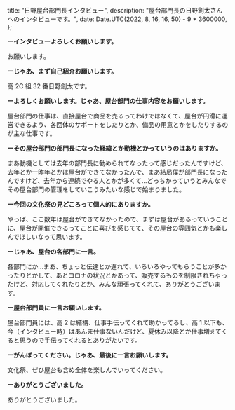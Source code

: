
  title: "日野屋台部門長インタビュー",
  description: "屋台部門長の日野創太さんへのインタビューです。",
  date: Date.UTC(2022, 8, 16, 16, 50) - 9 * 3600000,
};

**ーインタビューよろしくお願いします。**

お願いします。

**ーじゃあ、まず自己紹介お願いします。**

高 2C 組 32 番日野創太です。

**ーよろしくお願いします。じゃあ、屋台部門の仕事内容をお願いします。**

屋台部門の仕事は、直接屋台で商品を売るってわけではなくて、屋台が円滑に運営できるよう、各団体のサポートをしたりとか、備品の用意とかをしたりするのが主な仕事です。

**ーその屋台部門の部門長になった経緯とか動機とかっていうのはありますか。**

まあ動機としては去年の部門長に勧められてなったって感じだったんですけど、去年とか一昨年とかは屋台ができてなかったんで、まあ結局僕が部門長になったんですけど、去年から連続でやる人とかが多くて…どっちかっていうとみんなでその屋台部門の管理をしていこうみたいな感じで始まりました。

**ー今回の文化祭の見どころって個人的にありますか。**

やっぱ、ここ数年は屋台ができてなかったので、まずは屋台があるっていうことに、屋台が開催できるってことに喜びを感じてて、その屋台の雰囲気とかも楽しんでほしいなって思います。

**ーじゃあ、屋台の各部門に一言。**

各部門にか…まあ、ちょっと伝達とか遅れて、いろいろやってもらうことが多かったりとかして、あとコロナの状況とかあって、販売するものを制限されちゃったけど、対応してくれたりとか、みんな頑張ってくれて、ありがとうございます。

**ー屋台部門員に一言お願いします。**

屋台部門員には、高 2 は結構、仕事手伝ってくれて助かってるし、高 1 以下も、今（インタビュー時）はあんま仕事ないんだけど、夏休み以降とか仕事増えてくると思うので手伝ってくれるとありがたいです。

**ーがんばってください。じゃあ、最後に一言お願いします。**

文化祭、ぜひ屋台も含め全体を楽しんでいってください。

**ーありがとうございました。**

ありがとうございました。

